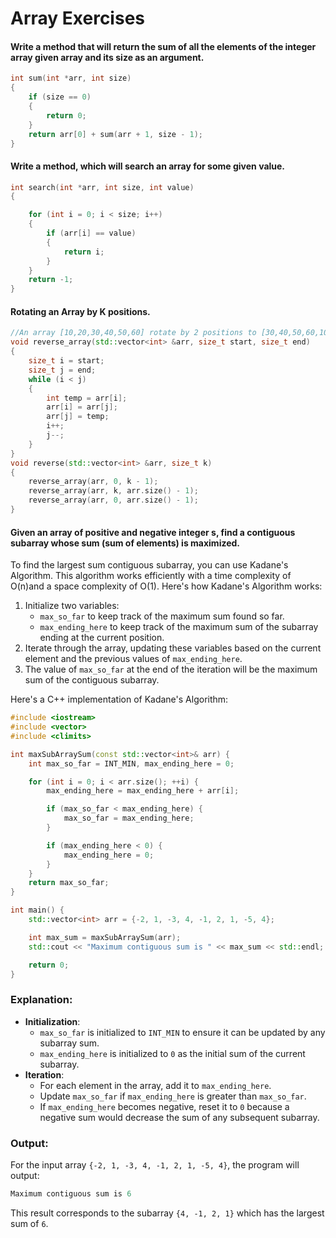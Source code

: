 
# Array Exercises
#### Write a method that will return the sum of all the elements of the integer array given array and its size as an argument.
```cpp
int sum(int *arr, int size)
{
    if (size == 0)
    {
        return 0;
    }
    return arr[0] + sum(arr + 1, size - 1);
}
```
#### Write a method, which will search an array for some given value.
```cpp
int search(int *arr, int size, int value)
{

    for (int i = 0; i < size; i++)
    {
        if (arr[i] == value)
        {
            return i;
        }
    }
    return -1;
}

```
#### Rotating an Array by K positions.
```cpp
//An array [10,20,30,40,50,60] rotate by 2 positions to [30,40,50,60,10,20]
void reverse_array(std::vector<int> &arr, size_t start, size_t end)
{
    size_t i = start;
    size_t j = end;
    while (i < j)
    {
        int temp = arr[i];
        arr[i] = arr[j];
        arr[j] = temp;
        i++;
        j--;
    }
}
void reverse(std::vector<int> &arr, size_t k)
{
    reverse_array(arr, 0, k - 1);
    reverse_array(arr, k, arr.size() - 1);
    reverse_array(arr, 0, arr.size() - 1);
}
```
#### Given an array of positive and negative integer s, find a contiguous subarray whose sum (sum of elements) is maximized.
To find the largest sum contiguous subarray, you can use Kadane's Algorithm. This algorithm works efficiently with a time complexity of O(n)and a space complexity of O(1). Here's how Kadane's Algorithm works:

1. Initialize two variables:
    - `max_so_far` to keep track of the maximum sum found so far.
    - `max_ending_here` to keep track of the maximum sum of the subarray ending at the current position.
2. Iterate through the array, updating these variables based on the current element and the previous values of `max_ending_here`.
3. The value of `max_so_far` at the end of the iteration will be the maximum sum of the contiguous subarray.

Here's a C++ implementation of Kadane's Algorithm:

```cpp
#include <iostream>
#include <vector>
#include <climits>

int maxSubArraySum(const std::vector<int>& arr) {
    int max_so_far = INT_MIN, max_ending_here = 0;

    for (int i = 0; i < arr.size(); ++i) {
        max_ending_here = max_ending_here + arr[i];

        if (max_so_far < max_ending_here) {
            max_so_far = max_ending_here;
        }

        if (max_ending_here < 0) {
            max_ending_here = 0;
        }
    }
    return max_so_far;
}

int main() {
    std::vector<int> arr = {-2, 1, -3, 4, -1, 2, 1, -5, 4};

    int max_sum = maxSubArraySum(arr);
    std::cout << "Maximum contiguous sum is " << max_sum << std::endl;

    return 0;
}

```

### Explanation:

- **Initialization**:
    - `max_so_far` is initialized to `INT_MIN` to ensure it can be updated by any subarray sum.
    - `max_ending_here` is initialized to `0` as the initial sum of the current subarray.
- **Iteration**:
    - For each element in the array, add it to `max_ending_here`.
    - Update `max_so_far` if `max_ending_here` is greater than `max_so_far`.
    - If `max_ending_here` becomes negative, reset it to `0` because a negative sum would decrease the sum of any subsequent subarray.

### Output:

For the input array `{-2, 1, -3, 4, -1, 2, 1, -5, 4}`, the program will output:

```cpp
Maximum contiguous sum is 6
```

This result corresponds to the subarray `{4, -1, 2, 1}` which has the largest sum of `6`.